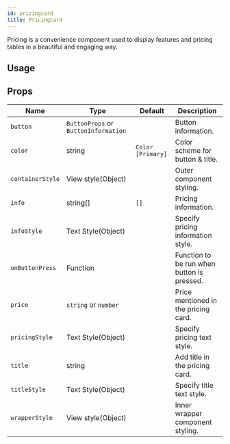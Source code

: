 ```yaml
---
id: pricingcard
title: PricingCard
---
```



Pricing is a convenience component used to display features and pricing tables in a beautiful and engaging way.

## Usage

<Usage />

## Props

<div class='table-responsive'>

| Name             | Type                                 | Default           | Description                                |
| ---------------- | ------------------------------------ | ----------------- | ------------------------------------------ |
| `button`         | `ButtonProps` or `ButtonInformation` |                   | Button information.                        |
| `color`          | string                               | `Color [Primary]` | Color scheme for button & title.           |
| `containerStyle` | View style(Object)                   |                   | Outer component styling.                   |
| `info`           | string[]                             | `[]`              | Pricing information.                       |
| `infoStyle`      | Text Style(Object)                   |                   | Specify pricing information style.         |
| `onButtonPress`  | Function                             |                   | Function to be run when button is pressed. |
| `price`          | `string` or `number`                 |                   | Price mentioned in the pricing card.       |
| `pricingStyle`   | Text Style(Object)                   |                   | Specify pricing text style.                |
| `title`          | string                               |                   | Add title in the pricing card.             |
| `titleStyle`     | Text Style(Object)                   |                   | Specify title text style.                  |
| `wrapperStyle`   | View style(Object)                   |                   | Inner wrapper component styling.           |

</div>
